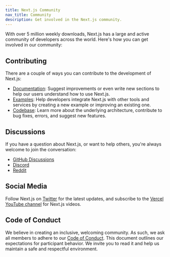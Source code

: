 ```yaml
---
title: Next.js Community
nav_title: Community
description: Get involved in the Next.js community.
---
```


With over 5 million weekly downloads, Next.js has a large and active community of developers across the world. Here's how you can get involved in our community:

## Contributing

There are a couple of ways you can contribute to the development of Next.js:

- [Documentation](docs/04-community/01-contribution-guide): Suggest improvements or even write new sections to help our users understand how to use Next.js.
- [Examples](https://github.com/vercel/next.js/tree/canary/contributing/examples): Help developers integrate Next.js with other tools and services by creating a new example or improving an existing one.
- [Codebase](https://github.com/vercel/next.js/tree/canary/contributing/core): Learn more about the underlying architecture, contribute to bug fixes, errors, and suggest new features.

## Discussions

If you have a question about Next.js, or want to help others, you're always welcome to join the conversation:

- [GitHub Discussions](https://github.com/vercel/next.js/discussions)
- [Discord](https://discord.com/invite/bUG2bvbtHy)
- [Reddit](https://www.reddit.com/r/nextjs)

## Social Media

Follow Next.js on [Twitter](https://x.com/nextjs) for the latest updates, and subscribe to the [Vercel YouTube channel](https://www.youtube.com/@VercelHQ) for Next.js videos.

## Code of Conduct

We believe in creating an inclusive, welcoming community. As such, we ask all members to adhere to our [Code of Conduct](https://github.com/vercel/next.js/blob/canary/CODE_OF_CONDUCT.md). This document outlines our expectations for participant behavior. We invite you to read it and help us maintain a safe and respectful environment.
